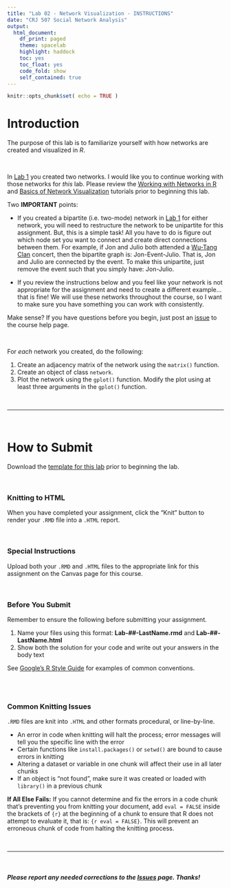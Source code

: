 ```yaml
---
title: "Lab 02 - Network Visualization - INSTRUCTIONS"
date: "CRJ 507 Social Network Analysis"
output: 
  html_document:
    df_print: paged
    theme: spacelab
    highlight: haddock
    toc: yes
    toc_float: yes
    code_fold: show
    self_contained: true
---
```


```r
knitr::opts_chunk$set( echo = TRUE )
```


# Introduction

The purpose of this lab is to familiarize yourself with how networks are created and visualized in *R*.  

<br>

In [Lab 1](../labs/lab-01-instructions.html) you created two networks. I would like you to continue working with those networks for *this* lab. Please review the [
Working with Networks in R](https://jacobtnyoung.github.io/snaca-r/snaca-r-network-data.html) and [Basics of Network Visualization](https://jacobtnyoung.github.io/snaca-r/snaca-r-visualization.html) tutorials prior to beginning this lab.  

Two **IMPORTANT** points:  

  + If you created a bipartite (i.e. two-mode) network in [Lab 1](../labs/lab-01-instructions.html) for either network, you will need to restructure the network to be unipartite for this assignment. But, this is a simple task! All you have to do is figure out which node set you want to connect and create direct connections between them. For example, if Jon and Julio both attended a [Wu-Tang Clan](https://en.wikipedia.org/wiki/Wu-Tang_Clan) concert, then the bipartite graph is: Jon-Event-Julio. That is, Jon and Julio are connected by the event. To make this unipartite, just remove the event such that you simply have: Jon-Julio.   
  
  + If you review the instructions below and you feel like your network is not appropriate for the assignment and need to create a different example...that is fine! We will use these networks throughout the course, so I want to make sure you have something you can work with consistently.

Make sense? If you have questions before you begin, just post an [issue](https://github.com/Watts-College/crj-507-fall-2025/issues/new) to the course help page.

<br>

For *each* network you created, do the following:  

1. Create an adjacency matrix of the network using the `matrix()` function.
2. Create an object of class `network`. 
3. Plot the network using the `gplot()` function. Modify the plot using at least three arguments in the `gplot()` function.  

<br>

____

<br>

# How to Submit

Download the [template for this lab](../labs/templates/lab-02-LastName.zip?raw=true) prior to beginning the lab. 

<br>

### Knitting to HTML

When you have completed your assignment, click the "Knit" button to render your `.RMD` file into a `.HTML` report.

<br>

### Special Instructions

Upload both your `.RMD` and `.HTML` files to the appropriate link for this assignment on the Canvas page for this course.

<br>

### Before You Submit

Remember to ensure the following before submitting your assignment.

1. Name your files using this format: **Lab-##-LastName.rmd** and **Lab-##-LastName.html**
2. Show both the solution for your code and write out your answers in the body text 

See [Google's R Style Guide](https://google.github.io/styleguide/Rguide.xml) for examples of common conventions.

<br>
<br>

### Common Knitting Issues

`.RMD` files are knit into `.HTML` and other formats procedural, or line-by-line.

* An error in code when knitting will halt the process; error messages will tell you the specific line with the error
* Certain functions like `install.packages()` or `setwd()` are bound to cause errors in knitting 
* Altering a dataset or variable in one chunk will affect their use in all later chunks
* If an object is "not found", make sure it was created or loaded with `library()` in a previous chunk

**If All Else Fails:** If you cannot determine and fix the errors in a code chunk that's preventing you from knitting your document, add `eval = FALSE` inside the brackets of `{r}` at the beginning of a chunk to ensure that R does not attempt to evaluate it, that is: `{r eval = FALSE}`. This will prevent an erroneous chunk of code from halting the knitting process.  

<br>

____

<br>

##### ***Please*** report any needed corrections to the [Issues](https://github.com/Watts-College/crj-507-fall-2025/issues/new) page. Thanks!

<br>
<br>